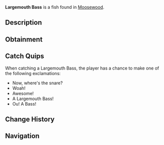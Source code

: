 {{FishInfobox
|image          = Largemouth Bass.png
|rarity         = Common
|sea            = First Sea
|location       = [[Moosewood]]
|sublocation    = Freshwater
|sources        = Fishing Rod
|radar_location = 
|xp             = 20
|weather        = Rain
|time           = 
|season         = Spring, Summer
|bait           = Worm
|base_weight    = 4.5
|base_value     = 85
|weight_range   = 3.5
|base_chance    = 75
|base_resil     = 80
}}
'''Largemouth Bass''' is a {{Rarity|Common}} fish found in [[Moosewood]].

== Description ==
{{Description|The Largemouth Bass is a common freshwater fish found in Moosewood known for its large mouth and aggressive feeding behaviour. It's found in various habitats, such as lakes, ponds, and rivers, where the water is warm and there's plenty of vegetation. Largemouth Bass are also known for their camouflage, with a greenish color on their backs that helps them blend in with their surroundings.|Bestiary Entry}}

== Obtainment ==
{{Description|Found in Moosewoods freshwater. Seems to prefer worms and other small baits.|Bestiary Hint}}
{{Fish Availability|
Moosewood/Freshwater Pond
Terrapin Island/Olm Cave
Terrapin Island/Surrounding Ocean
|top_rods      = 
Leviathan's Fang Rod\284201.17\187615.96;
Trident Rod\273915.34\138169.29;
Free Spirit Rod\269978.59\137923.66;
No-Life Rod\255019.17\207927.69;
Azure Of Lagoon\250659.77\210194.42;
Training Rod\185086.46\185086.46;
Fang of the Eclipse\234208\241665.14;
Egg Rod\228989.73\236453.41;
Verdant Shear Rod\227121.95\228421.69;
Abyssal Specter Rod\232861.89\225223.97;
Blazebringer Rod\226818.33\219378.64;
Seraphic Rod\244262.15\196356.71;
Ethereal Prism Rod\239116.41\107413.57;
Astralhook Rod\237725.55\54285.88;
Challenger's Rod\235807.6\179727.75;
Rod Of The Forgotten Fang\233056.37\179301.28;
Rod Of The Depths\229611.87\163079.16;
Rod Of The Exalted One\228770.08\157519.12;
Zeus Rod\228319.43\217926.08;
Volcanic Rod\220065.58\212847.38;
Depthseeker Rod\217436.83\209792.31;
Avalanche Rod\214842.15\189049.68;
Steady Rod\102978.08\94297.38
|recommended   = Trident Rod
}}

== Catch Quips ==
When catching a Largemouth Bass, the player has a chance to make one of the following exclamations:
* Now, where's the snare?
* Woah!
* Awesome!
* A Largemouth Bass!
* Ou! A Bass!

== Change History ==
{{Change History|{{subst:Current Version}}}}

== Navigation ==
{{Fish Navbox|Moosewood}}